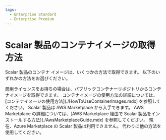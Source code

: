 ```yaml
---
tags:
  - Enterprise Standard
  - Enterprise Premium
---
```


# Scalar 製品のコンテナイメージの取得方法


<TranslationBanner />

Scalar 製品のコンテナ イメージは、いくつかの方法で取得できます。 以下のいずれかの方法をお選びください。

<Tabs groupId="containers" queryString>
  <TabItem value="container-images" label="コンテナイメージ" default>
    商用ライセンスをお持ちの場合は、パブリックコンテナーリポジトリからコンテナイメージを取得できます。 コンテナイメージの使用方法の詳細については、[コンテナイメージの使用方法](./HowToUseContainerImages.mdx) を参照してください。
  </TabItem>
  <TabItem value="aws-marketplace" label="AWS Marketplace">
    Scalar 製品は AWS Marketplace から入手できます。 AWS Marketplace の詳細については、[AWS Marketplace 経由で Scalar 製品をインストールする方法](./AwsMarketplaceGuide.mdx) を参照してください。
  </TabItem>
  <TabItem value="azure-marketplace" label="Azure Marketplace">
    現在、Azure Marketplace の Scalar 製品は利用できません。 代わりに他の方法を使用してください。
  </TabItem>
</Tabs>
